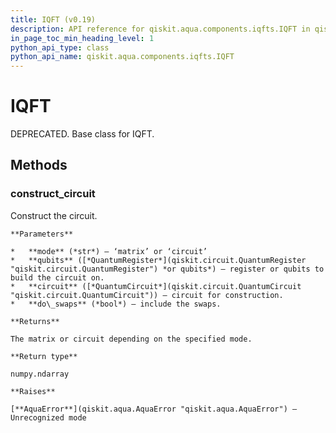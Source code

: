 ```yaml
---
title: IQFT (v0.19)
description: API reference for qiskit.aqua.components.iqfts.IQFT in qiskit v0.19
in_page_toc_min_heading_level: 1
python_api_type: class
python_api_name: qiskit.aqua.components.iqfts.IQFT
---
```


# IQFT

<Class id="qiskit.aqua.components.iqfts.IQFT" isDedicatedPage={true} github="https://github.com/qiskit-community/qiskit-aqua/tree/stable/0.7/qiskit/aqua/components/iqfts/iqft.py" signature="IQFT" modifiers="class">
  DEPRECATED. Base class for IQFT.

  ## Methods

  <span id="iqft-construct-circuit" />

  ### construct\_circuit

  <Function id="qiskit.aqua.components.iqfts.IQFT.construct_circuit" signature="IQFT.construct_circuit(mode='circuit', qubits=None, circuit=None, do_swaps=True)">
    Construct the circuit.

    **Parameters**

    *   **mode** (*str*) – ‘matrix’ or ‘circuit’
    *   **qubits** ([*QuantumRegister*](qiskit.circuit.QuantumRegister "qiskit.circuit.QuantumRegister") *or qubits*) – register or qubits to build the circuit on.
    *   **circuit** ([*QuantumCircuit*](qiskit.circuit.QuantumCircuit "qiskit.circuit.QuantumCircuit")) – circuit for construction.
    *   **do\_swaps** (*bool*) – include the swaps.

    **Returns**

    The matrix or circuit depending on the specified mode.

    **Return type**

    numpy.ndarray

    **Raises**

    [**AquaError**](qiskit.aqua.AquaError "qiskit.aqua.AquaError") – Unrecognized mode
  </Function>
</Class>

